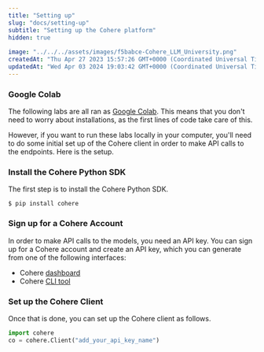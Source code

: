 ```yaml
---
title: "Setting up"
slug: "docs/setting-up"
subtitle: "Setting up the Cohere platform"
hidden: true
 
image: "../../../assets/images/f5babce-Cohere_LLM_University.png"
createdAt: "Thu Apr 27 2023 15:57:26 GMT+0000 (Coordinated Universal Time)"
updatedAt: "Wed Apr 03 2024 19:03:42 GMT+0000 (Coordinated Universal Time)"
---
```

### Google Colab

The following labs are all ran as <a target="_blank" href="https://colab.research.google.com/">Google Colab</a>. This means that you don't need to worry about installations, as the first lines of code take care of this.

However, if you want to run these labs locally in your computer, you'll need to do some initial set up of the Cohere client in order to make API calls to the endpoints. Here is the setup.

### Install the Cohere Python SDK

The first step is to install the Cohere Python SDK.

```
$ pip install cohere
```

### Sign up for a Cohere Account

In order to make API calls to the models, you need an API key. You can sign up for a Cohere account and create an API key, which you can generate from one of the following interfaces:

- Cohere <a target="_blank" href="https://os.cohere.ai/register?ref=txt.cohere.com&amp;__hstc=14363112.fb39cf5aec47995e64cd26603e2e04d9.1682489949734.1683512904818.1683517385804.31&amp;__hssc=14363112.54.1683517385804&amp;__hsfp=3640182760">dashboard</a>
- Cohere <a target="_blank" href="https://docs.cohere.ai/cli-key?ref=txt.cohere.com&amp;__hstc=14363112.fb39cf5aec47995e64cd26603e2e04d9.1682489949734.1683512904818.1683517385804.31&amp;__hssc=14363112.54.1683517385804&amp;__hsfp=3640182760">CLI tool</a>

### Set up the Cohere Client

Once that is done, you can set up the Cohere client as follows.

```python PYTHON
import cohere  
co = cohere.Client("add_your_api_key_name")


```
